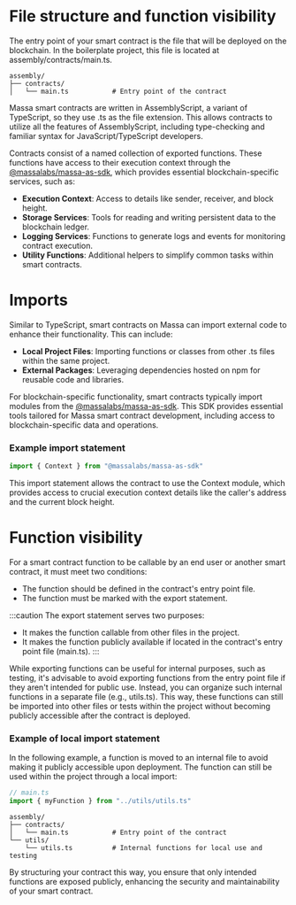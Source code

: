 # File structure and function visibility

The entry point of your smart contract is the file that will be deployed on the blockchain. In the boilerplate project, this file is located at assembly/contracts/main.ts.

```shell
assembly/
├── contracts/
│   └── main.ts           # Entry point of the contract
```

Massa smart contracts are written in AssemblyScript, a variant of TypeScript, so they use .ts as the file extension. This allows contracts to utilize all the features of AssemblyScript, including type-checking and familiar syntax for JavaScript/TypeScript developers.

Contracts consist of a named collection of exported functions. These functions have access to their execution context through the [@massalabs/massa-as-sdk](https://github.com/massalabs/massa-as-sdk), which provides essential blockchain-specific services, such as:

- **Execution Context**: Access to details like sender, receiver, and block height.
- **Storage Services**: Tools for reading and writing persistent data to the blockchain ledger.
- **Logging Services**: Functions to generate logs and events for monitoring contract execution.
- **Utility Functions**: Additional helpers to simplify common tasks within smart contracts.

# Imports
Similar to TypeScript, smart contracts on Massa can import external code to enhance their functionality. This can include:

- **Local Project Files**: Importing functions or classes from other .ts files within the same project.
- **External Packages**: Leveraging dependencies hosted on npm for reusable code and libraries.

For blockchain-specific functionality, smart contracts typically import modules from the [@massalabs/massa-as-sdk](https://github.com/massalabs/massa-as-sdk). This SDK provides essential tools tailored for Massa smart contract development, including access to blockchain-specific data and operations.

### Example import statement
```ts
import { Context } from "@massalabs/massa-as-sdk"
```
This import statement allows the contract to use the Context module, which provides access to crucial execution context details like the caller's address and the current block height.


# Function visibility

For a smart contract function to be callable by an end user or another smart contract, it must meet two conditions:

- The function should be defined in the contract's entry point file.
- The function must be marked with the export statement.

:::caution
 The export statement serves two purposes:
- It makes the function callable from other files in the project.
- It makes the function publicly available if located in the contract's entry point file (main.ts).
:::

While exporting functions can be useful for internal purposes, such as testing, it's advisable to avoid exporting functions from the entry point file if they aren't intended for public use. Instead, you can organize such internal functions in a separate file (e.g., utils.ts). This way, these functions can still be imported into other files or tests within the project without becoming publicly accessible after the contract is deployed.

### Example of local import statement
In the following example, a function is moved to an internal file to avoid making it publicly accessible upon deployment. The function can still be used within the project through a local import:
```ts
// main.ts 
import { myFunction } from "../utils/utils.ts"
```

```shell
assembly/
├── contracts/
│   └── main.ts           # Entry point of the contract
└── utils/
    └── utils.ts          # Internal functions for local use and testing
```

By structuring your contract this way, you ensure that only intended functions are exposed publicly, enhancing the security and maintainability of your smart contract.